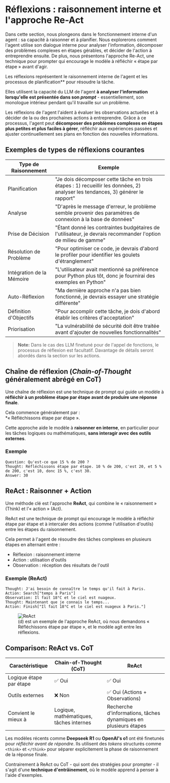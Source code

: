 # Réflexions : raisonnement interne et l'approche Re-Act

<Tip> 
Dans cette section, nous plongeons dans le fonctionnement interne d'un agent : sa capacité à raisonner et à planifier. Nous explorerons comment l'agent utilise son dialogue interne pour analyser l'information, décomposer des problèmes complexes en étapes gérables, et décider de l'action à entreprendre ensuite. De plus, nous présentons l'approche Re-Act, une technique pour prompter qui encourage le modèle à réfléchir « étape par étape » avant d'agir. 
</Tip>

Les réflexions représentent le raisonnement interne de l'agent et les processus de planification** pour résoudre la tâche.

Elles utilisent la capacité du LLM de l'agent **à analyser l'information lorsqu'elle est présentée dans son *prompt*** - essentiellement, son monologue intérieur pendant qu'il travaille sur un problème.

Les réflexions de l'agent l'aident à évaluer les observations actuelles et à décider de la ou des prochaines actions à entreprendre. Grâce à ce processus, l'agent peut **décomposer des problèmes complexes en étapes plus petites et plus faciles à gérer**, réfléchir aux expériences passées et ajuster continuellement ses plans en fonction des nouvelles informations.


## Exemples de types de réflexions courantes

| Type de Raisonnement         | Exemple                                                                                                   |
|------------------------|-----------------------------------------------------------------------------------------------------------|
| Planification          | "Je dois décomposer cette tâche en trois étapes : 1) recueillir les données, 2) analyser les tendances, 3) générer le rapport" |
| Analyse                | "D'après le message d'erreur, le problème semble provenir des paramètres de connexion à la base de données" |
| Prise de Décision      | "Étant donné les contraintes budgétaires de l'utilisateur, je devrais recommander l'option de milieu de gamme" |
| Résolution de Problème | "Pour optimiser ce code, je devrais d'abord le profiler pour identifier les goulets d'étranglement"         |
| Intégration de la Mémoire | "L'utilisateur avait mentionné sa préférence pour Python plus tôt, donc je fournirai des exemples en Python"     |
| Auto-Réflexion         | "Ma dernière approche n'a pas bien fonctionné, je devrais essayer une stratégie différente"                 |
| Définition d'Objectifs | "Pour accomplir cette tâche, je dois d'abord établir les critères d'acceptation"                           |
| Priorisation           | "La vulnérabilité de sécurité doit être traitée avant d'ajouter de nouvelles fonctionnalités"               |

> **Note:** Dans le cas des LLM finetuné pour de l'appel de fonctions, le processus de réflexion est facultatif. Davantage de détails seront abordés dans la section sur les actions.


## Chaîne de réflexion (*Chain-of-Thought* généralement abrégé en CoT)

Une chaîne de réflexion est une technique de prompt qui guide un modèle à **réfléchir à un problème étape par étape avant de produire une réponse finale**.

Cela commence généralement par :  
*« Réfléchissons étape par étape ».

Cette approche aide le modèle à **raisonner en interne**, en particulier pour les tâches logiques ou mathématiques, **sans interagir avec des outils externes**.

### Exemple
```
Question: Qu'est-ce que 15 % de 200 ?
Thought: Réfléchissons étape par étape. 10 % de 200, c'est 20, et 5 % de 200, c'est 10, donc 15 %, c'est 30.
Answer: 30
```

## ReAct : Raisonner + Action

Une méthode clé est l'approche **ReAct**, qui combine le « raisonnement » (Think) et l'« action » (Act).

ReAct est une technique de prompt qui encourage le modèle à réfléchir étape par étape et à intercaler des actions (comme l'utilisation d'outils) entre les étapes du raisonnement.

Cela permet à l'agent de résoudre des tâches complexes en plusieurs étapes en alternant entre :
- Réflexion : raisonnement interne
- Action : utilisation d'outils
- Observation : réception des résultats de l'outil


### Exemple (ReAct)
```
Thought: J'ai besoin de connaître le temps qu'il fait à Paris.
Action: Search["temps à Paris"]
Observation: Il fait 18°C et le ciel est nuageux.
Thought: Maintenant que je connais le temps...
Action: Finish["Il fait 18°C et le ciel est nuageux à Paris."]
```

<figure>
  <img src="https://huggingface.co/datasets/agents-course/course-images/resolve/main/en/unit1/ReAct.png" alt="ReAct"/>
  <figcaption>
    (d) est un exemple de l'approche ReAct, où nous demandons « Réfléchissons étape par étape », et le modèle agit entre les réflexions.
  </figcaption>
</figure>


## Comparison: ReAct vs. CoT

| Caractéristique      | Chain-of-Thought (CoT)      | ReAct                               |
|----------------------|-----------------------------|-------------------------------------|
| Logique étape par étape   | ✅ Oui                      | ✅ Oui                              |
| Outils externes      | ❌ Non                      | ✅ Oui (Actions + Observations)     |
| Convient le mieux à  | Logique, mathématiques, tâches internes | Recherche d'informations, tâches dynamiques en plusieurs étapes |

<Tip>

Les modèles récents comme **Deepseek R1** ou **OpenAI's o1** ont été finetunés pour *réfléchir avant de répondre*. Ils utilisent des *tokens* structurés comme `<think>` et `</think>` pour séparer explicitement la phase de raisonnement de la réponse finale.

Contrairement à ReAct ou CoT - qui sont des stratégies pour prompter - il s'agit d'une **technique d'entrâinement**, où le modèle apprend à penser à l'aide d'exemples.

</Tip>
